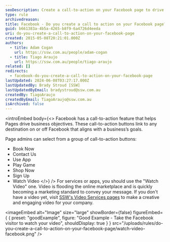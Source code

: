 ```yaml
---
seoDescription: Create a call-to-action on your Facebook page to drive business objectives with the "Watch Video" button.
type: rule
archivedreason:
title: Facebook - Do you create a call to action on your Facebook page?
guid: b661383a-4b5a-4265-b8f9-6a4726d4eeda
uri: do-you-create-a-call-to-action-on-your-facebook-page
created: 2015-05-08T20:21:01.000Z
authors:
  - title: Adam Cogan
    url: https://ssw.com.au/people/adam-cogan
  - title: Tiago Araujo
    url: https://ssw.com.au/people/tiago-araujo
related: []
redirects:
  - facebook-do-you-create-a-call-to-action-on-your-facebook-page
lastUpdated: 2024-06-08T03:27:17.000Z
lastUpdatedBy: Brady Stroud [SSW]
lastUpdatedByEmail: bradystroud@ssw.com.au
createdBy: TiagoAraujo
createdByEmail: TiagoAraujo@ssw.com.au
isArchived: false
---
```


<introEmbed
  body={<>
Facebook has a call-to-action feature that helps Pages drive business objectives. These call-to-action buttons link to any destination on or off Facebook that aligns with a business’s goals.

Page admins can select from a group of call-to-action buttons:

- Book Now
- Contact Us
- Use App
- Play Game
- Shop Now
- Sign Up
- Watch Video
  </>}
/>
For services or apps, you should use the "Watch Video" one. Video is flooding the online marketplace and is quickly becoming a marketing standard to convey your message. If you don't have a video yet, visit
[SSW's Video Services pages](http://www.ssw.com.au/ssw/Consulting/Video-Production/) to make a creative and engaging video for your company.

<imageEmbed
  alt="Image"
  size="large"
  showBorder={false}
  figureEmbed={ {
    preset: "goodExample",
    figure: "Good Example - Take the Facebook visitor to watch your video",
    shouldDisplay: true
  } }
  src="/uploads/rules/do-you-create-a-call-to-action-on-your-facebook-page/watch-video-facebook.png"
/>
